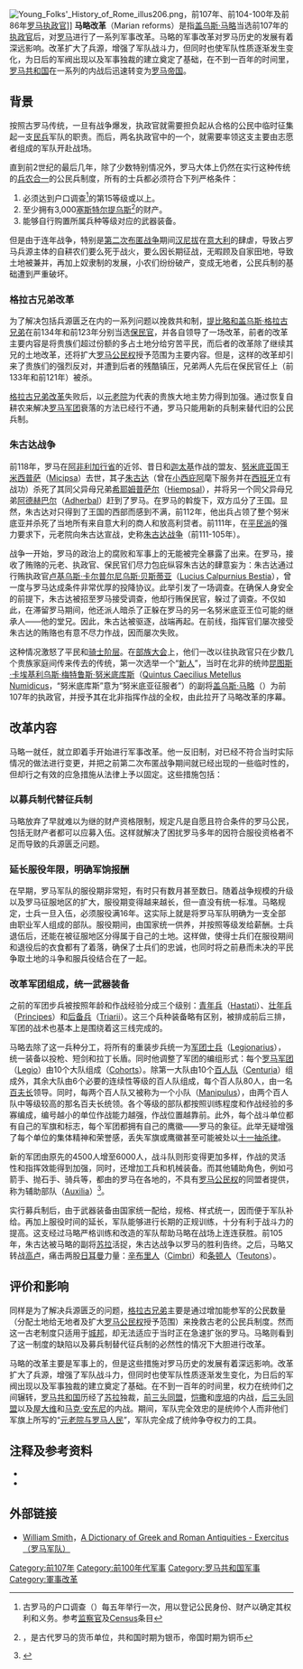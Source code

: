 {{Link style|time=2015-12-11T02:12:07+00:00}}
[[File:Young_Folks'_History_of_Rome_illus206.png|thumb]]，前107年、前104-100年及前86年[[罗马执政官|罗马执政官]]]]
'''马略改革'''（Marian reforms）是指[[盖乌斯·马略|盖乌斯·马略]]当选前107年的[[罗马执政官|执政官]]后，对[[古罗马|罗马]]进行了一系列军事改革。马略的军事改革对罗马历史的发展有着深远影响。改革扩大了兵源，增强了军队战斗力，但同时也使军队性质逐渐发生变化，为日后的军阀出现以及军事独裁的建立奠定了基础，在不到一百年的时间里，[[罗马共和国|罗马共和国]]在一系列的内战后迅速转变为[[罗马帝国|罗马帝国]]。

== 背景 ==
按照古罗马传统，一旦有战争爆发，执政官就需要担负起从合格的公民中临时征集起一支[[民兵|民兵]]军队的职责。而后，两名执政官中的一个，就需要率领这支主要由志愿者组成的军队开赴战场。

直到前2世纪的最后几年，除了少数特别情况外，罗马大体上仍然在实行这种传统的[[兵农合一|兵农合一]]的公民兵制度，所有的士兵都必须符合下列严格条件：

# 必须达到户口调查<ref name="ftn1">古罗马的户口调查（{{lang-la|census}}）每五年举行一次，用以登记公民身份、财产以确定其权利和义务。参考[[监察官|监察官]]及[[:en:Census#Ancient_and_medieval_censuses|Census]]条目</ref>的第15等级或以上。
# 至少拥有3,000[[塞斯特尔提乌斯|塞斯特尔提乌斯]]<ref name="ftn2">{{lang|la|Sestertius}}，是古代罗马的货币单位，共和国时期为银币，帝国时期为铜币</ref>的财产。
# 能够自行购置所属兵种等级对应的武器装备。

但是由于连年战争，特别是[[第二次布匿战争|第二次布匿战争]]期间[[汉尼拔|汉尼拔]]在[[意大利|意大利]]的肆虐，导致占罗马兵源主体的自耕农们要么死于战火，要么因长期征战，无暇顾及自家田地，导致土地被兼并，再加上奴隶制的发展，小农们纷纷破产，变成无地者，公民兵制的基础遭到严重破坏。

=== 格拉古兄弟改革 ===
{{main|格拉古兄弟改革}}

为了解决包括兵源匮乏在内的一系列问题以挽救共和制，[[格拉古兄弟|提比略和盖乌斯·格拉古兄弟]]在前134年和前123年分别当选[[保民官|保民官]]，并各自领导了一场改革，前者的改革主要内容是将贵族们超过份额的多占土地分给穷苦平民，而后者的改革除了继续其兄的土地改革，还将扩大[[罗马公民权|罗马公民权]]授予范围为主要内容。但是，这样的改革却引来了贵族们的强烈反对，并遭到后者的残酷镇压，兄弟两人先后在保民官任上（前133年和前121年）被杀。

[[格拉古兄弟改革|格拉古兄弟改革]]失败后，以[[罗马元老院|元老院]]为代表的贵族大地主势力得到加强。通过恢复自耕农来解决[[罗马军团|罗马军团]]衰落的方法已经行不通，罗马只能用新的兵制来替代旧的公民兵制。

=== 朱古达战争 ===
{{main|朱古达战争}}

前118年，罗马在[[阿非利加行省|阿非利加行省]]的近邻、昔日和[[迦太基|迦太基]]作战的盟友、[[努米底亚|努米底亚]]国王[[米西普萨|米西普萨]]（[[:en:Micipsa|Micipsa]]）去世，其子[[朱古达|朱古达]]（曾在[[小西庇阿|小西庇阿]]麾下服务并在[[西班牙|西班牙]]立有战功）杀死了其同父异母兄弟[[希耶姆普萨尔|希耶姆普萨尔]]（[[:en:Hiempsal_I|Hiempsal]]），并将另一个同父异母兄弟[[阿德赫巴尔|阿德赫巴尔]]（[[:en:Adherbal|Adherbal]]）赶到了罗马。在罗马的斡旋下，双方瓜分了王国。显然，朱古达对只得到了王国的西部而感到不满，前112年，他出兵占领了整个努米底亚并杀死了当地所有来自意大利的商人和放高利贷者。前111年，在[[平民派|平民派]]的强力要求下，元老院向朱古达宣战，史称[[朱古达战争|朱古达战争]]（前111-105年）。

战争一开始，罗马的政治上的腐败和军事上的无能被完全暴露了出来。在罗马，接收了贿赂的元老、执政官、保民官们尽力包庇纵容朱古达的肆意妄为：朱古达通过行贿执政官[[卢基乌|卢基乌]][[斯·卡尔普尔尼乌斯·贝斯蒂亚|斯·卡尔普尔尼乌斯·贝斯蒂亚]]（[[:en:Lucius_Calpurnius_Bestia|Lucius Calpurnius Bestia]]），曾一度与罗马达成条件非常优厚的投降协议。此举引发了一场调查。在确保人身安全的前提下，朱古达被招至罗马接受调查，他却行贿保民官，躲过了调查。不仅如此，在滞留罗马期间，他还派人暗杀了正躲在罗马的另一名努米底亚王位可能的继承人——他的堂兄。因此，朱古达被驱逐，战端再起。在前线，指挥官们屡次接受朱古达的贿赂也有意不尽力作战，因而屡次失败。

这种情况激怒了平民和[[骑士阶层|骑士阶层]]。在[[罗马会议#部族会议|部族大会]]上，他们一改以往执政官只在少数几个贵族家庭间传来传去的传统，第一次选举一个“[[新人_(古罗马)|新人]]”，当时在北非的统帅[[昆图斯·卡埃基利乌斯·梅特鲁斯·努米底库斯|昆图斯·卡埃基利乌斯·梅特鲁斯·努米底库斯]]（[[:en:Quintus_Caecilius_Metellus_Numidicus|Quintus Caecilius Metellus Numidicus]]，“努米底库斯”意为“努米底亚征服者”）的副将[[盖乌斯·马略|盖乌斯·马略]]（{{lang|la|Gaius Marius}}）为前107年的执政官，并授予其在北非指挥作战的全权，由此拉开了马略改革的序幕。

== 改革内容 ==
马略一就任，就立即着手开始进行军事改革。他一反旧制，对已经不符合当时实际情况的做法进行变更，并把之前第二次布匿战争期间就已经出现的一些临时性的，但却行之有效的应急措施从法律上予以固定。这些措施包括：

=== 以募兵制代替征兵制 ===
马略放弃了早就难以为继的财产资格限制，规定凡是自愿且符合条件的罗马公民，包括无财产者都可以应募入伍。这样就解决了困扰罗马多年的因符合服役资格者不足而导致的兵源匮乏问题。

=== 延长服役年限，明确军饷报酬 ===
在早期，罗马军队的服役期非常短，有时只有数月甚至数日。随着战争规模的升级以及罗马征服地区的扩大，服役期变得越来越长，但一直没有统一标准。马略规定，士兵一旦入伍，必须服役满16年。这实际上就是将罗马军队明确为一支全部由职业军人组成的部队。服役期间，由国家统一供养，并按照等级发给薪酬。士兵退伍后，还能在被征服地区分得属于自己的土地。这样做，使得士兵们在服役期间和退役后的衣食都有了着落，确保了士兵们的忠诚，也同时将之前悬而未决的平民争取土地的斗争和服兵役结合在了一起。

=== 改革军团组成，统一武器装备 ===
之前的军团步兵被按照年龄和作战经验分成三个级别：[[青年兵_(罗马军团)|青年兵]]（[[:en:Hastati|Hastati]]）、[[壮年兵_(罗马军团)|壮年兵]]（[[:en:Principes|Principes]]）和[[后备兵_(罗马军团)|后备兵]]（[[:en:Triarii|Triarii]]）。这三个兵种装备略有区别，被排成前后三排，军团的战术也基本上是围绕着这三线完成的。

马略去除了这一兵种分工，将所有的重装步兵统一为[[军团士兵_(罗马军团)|军团士兵]]（[[:en:Legionary|Legionarius]]），统一装备以投枪、短剑和拉丁长盾。同时他调整了军团的编组形式：每个[[罗马军团|罗马军团]]（[[:en:Roman_Legion|Legio]]）由10个大队组成（[[:en:Cohort_(military_unit))|Cohorts]]）。除第一大队由10个[[百人队|百人队]]（[[:en:Centuria|Centuria]]）组成外，其余大队由6个必要的连续性等级的百人队组成，每个百人队80人，由一名[[百夫长|百夫长]]领导。同时，每两个百人队又被称为一个小队（[[:en:Maniple_(military_unit)|Manipulus]]），由两个百人队中等级较高的那名百夫长统领。各个等级的部队都按照训练程度和作战经验的多寡编成，编号越小的单位作战能力越强，作战位置越靠前。此外，每个战斗单位都有自己的军旗和标志，每个军团都拥有自己的鹰徽——罗马的象征。此举无疑增强了每个单位的集体精神和荣誉感，丢失军旗或鹰徽甚至可能被处以[[十一抽杀律|十一抽杀律]]。

新的军团由原先的4500人增至6000人，战斗队则形变得更加多样，作战的灵活性和指挥效能得到加强，同时，还增加工兵和机械装备。而其他辅助角色，例如弓箭手、抛石手、骑兵等，都由的罗马在各地的，不具有[[罗马公民权|罗马公民权]]的同盟者提供，称为辅助部队（[[:en:Auxiliaries_(Roman_military)|Auxilia]]）<ref name="ftn21">{{cite book|last=Smith|first=William|title=A Dictionary of Greek and Roman Antiquities|url=https://archive.org/details/bub_gb_HcMPAAAAYAAJ|publisher=Little, Brown, and Co.|page=[https://archive.org/details/bub_gb_HcMPAAAAYAAJ/page/n520 506]|isbn=0893411663|year=1859|language=en}}</ref>。

实行募兵制后，由于武器装备由国家统一配给，规格、样式统一，因而便于军队补给。再加上服役时间的延长，军队能够进行长期的正规训练，十分有利于战斗力的提高。这支经过马略严格训练和改造的军队帮助马略在战场上连连获胜。前105年，朱古达被马略的副将[[卢基乌斯·科尔内利乌斯·苏拉|苏拉]]活捉，朱古达战争以罗马的胜利告终。之后，马略又转战[[高卢|高卢]]，痛击两股[[日耳曼|日耳曼]]力量：[[辛布里人|辛布里人]]（[[:en:Cimbri|Cimbri]]）和[[条顿人|条顿人]]（[[:en:Teutons|Teutons]]）。

== 评价和影响 ==
同样是为了解决兵源匮乏的问题，[[格拉古兄弟|格拉古兄弟]]主要是通过增加能参军的公民数量（分配土地给无地者及扩大[[罗马公民权|罗马公民权]]授予范围）来挽救古老的公民兵制度。然而这一古老制度只适用于[[城邦|城邦]]，却无法适应于当时正在急速扩张的罗马。马略则看到了这一制度的缺陷以及募兵制替代征兵制的必然性的情况下大胆进行改革。

马略的改革主要是军事上的，但是这些措施对罗马历史的发展有着深远影响。改革扩大了兵源，增强了军队战斗力，但同时也使军队性质逐渐发生变化，为日后的军阀出现以及军事独裁的建立奠定了基础。在不到一百年的时间里，权力在统帅们之间辗转，[[罗马共和国|罗马共和国]]历经了[[卢基乌斯·科尔内利乌斯·苏拉|苏拉]]独裁，[[前三头同盟|前三头同盟]]，[[恺撒|恺撒]]和[[庞培|庞培]]的内战，[[后三头同盟|后三头同盟]]以及[[屋大维|屋大维]]和[[马克·安东尼|马克·安东尼]]的内战。期间，军队完全效忠的是统帅个人而非他们军旗上所写的“[[元老院与罗马人民|元老院与罗马人民]]”，军队完全成了统帅争夺权力的工具。

== 注释及参考资料 ==
<references/>
* {{cite book|isbn=7-80628-381-1|author=夏遇南|title=罗马帝国|publisher=三秦出版社|language=zh}}
* {{cite web|url=http://www.unrv.com/empire/marius-reforms-legions.php|title=Marius Reforms the Legions|language=en}}

== 外部链接 ==
* {{en}} [[:en:William_Smith_(lexicographer)|William Smith]]，[http://penelope.uchicago.edu/Thayer/E/Roman/Texts/secondary/SMIGRA*/Exercitus.html A Dictionary of Greek and Roman Antiquities - Exercitus（罗马军队）]

[[Category:前107年|Category:前107年]]
[[Category:前100年代军事|Category:前100年代军事]]
[[Category:罗马共和国军事|Category:罗马共和国军事]]
[[Category:軍事改革|Category:軍事改革]]